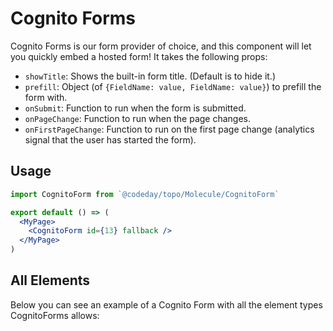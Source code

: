 
<Meta title="Molecule/CognitoForm" component={CognitoForm} />

# Cognito Forms

Cognito Forms is our form provider of choice, and this component will let you quickly embed a hosted form! It takes the
following props:

- `showTitle`: Shows the built-in form title. (Default is to hide it.)
- `prefill`: Object (of `{FieldName: value, FieldName: value}`) to prefill the form with.
- `onSubmit`: Function to run when the form is submitted.
- `onPageChange`: Function to run when the page changes.
- `onFirstPageChange`: Function to run on the first page change (analytics signal that the user has started the form).

## Usage

```jsx
import CognitoForm from `@codeday/topo/Molecule/CognitoForm`

export default () => (
  <MyPage>
    <CognitoForm id={13} fallback />
  </MyPage>
)
```

## All Elements

Below you can see an example of a Cognito Form with all the element types CognitoForms allows:

<Canvas>
  <Story name="All Elements">
    <CognitoForm formId={61} showTitle={false} fallback />
  </Story>
</Canvas>
